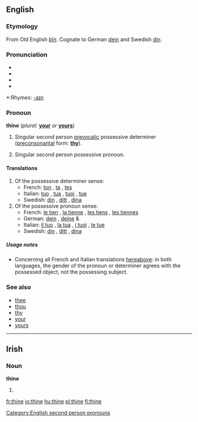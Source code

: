 ==English==

===Etymology===
From Old English ''[[þīn]]''. Cognate to German [[dein]] and Swedish [[din]].

===Pronunciation===
*{{AHD|/<i>th</i>īn/}}
*{{IPA|/ðæin/}}
*{{SAMPA|/Dain/}}
*{{audio|en-us-thine.ogg|Audio (US)}}

*:Rhymes: [[Rhymes:English:-aɪn|-aɪn]]

===Pronoun===
'''thine''' (''plural:'' '''[[your]]''' ''or'' '''[[yours]]''')

# {{context|archaic}} {{italbrac|plural: your}} Singular second person [[prevocalic]] possessive determiner ([[preconsonantal]] form: '''[[thy]]''').
# {{context|archaic}} {{italbrac|plural: yours}} Singular second person possessive pronoun.

====Translations====
# Of the possessive determiner sense:
#*French: [[ton]] {{m}}{{s}}, [[ta]] {{f}}{{s}}, [[tes]] {{p}}
#*Italian: [[tuo]] {{m}}{{s}}, [[tua]] {{f}}{{s}}, [[tuoi]] {{m}}{{p}}, [[tue]] {{f}}{{p}}
#*Swedish: [[din]] {{c}}{{s}}, [[ditt]] {{n}}{{s}}, [[dina]] {{p}}
# Of the possessive pronoun sense:
#*French: [[le tien]] {{m}}{{s}}, [[la tienne]] {{f}}{{s}}, [[les tiens]] {{m}}{{p}}, [[les tiennes]] {{f}}{{p}}
#*German: [[dein]] {{m}}{{s}}, [[deine]] {{p}} & {{f}}{{s}}
#*Italian: [[il tuo]] {{m}}{{s}}, [[la tua]] {{f}}{{s}}, [[i tuoi]] {{m}}{{p}}, [[le tue]]
#*Swedish: [[din]] {{c}}{{s}}, [[ditt]] {{n}}{{s}}, [[dina]] {{p}} {{f}}{{p}}

=====Usage notes=====
*Concerning all French and Italian translations [[hereabove]]: in both languages, the gender of the pronoun or determiner agrees with the possessed object, not the possessing subject.

===See also===
*[[thee]]
*[[thou]]
*[[thy]]
*[[your]]
*[[yours]]

[[Category:English second person pronouns]]

----

==Irish==

===Noun===
'''thine'''

# {{mutation of|tine#Irish|tine}}

[[fr:thine]]
[[io:thine]]
[[hu:thine]]
[[pl:thine]]
[[fi:thine]]